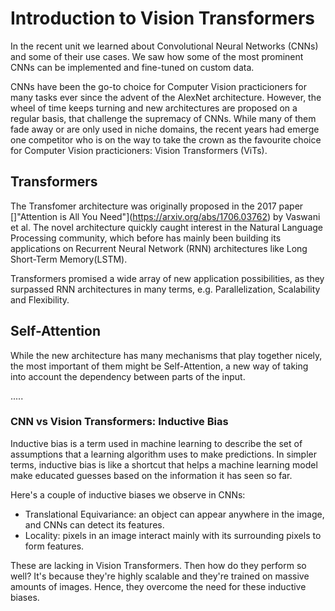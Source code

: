 # Introduction to Vision Transformers

In the recent unit we learned about Convolutional Neural Networks (CNNs) and some of their use cases. 
We saw how some of the most prominent CNNs can be implemented and fine-tuned on custom data.

CNNs have been the go-to choice for Computer Vision practicioners for many tasks ever since the advent of the AlexNet architecture. 
However, the wheel of time keeps turning and new architectures are proposed on a regular basis, that challenge the supremacy of CNNs.
While many of them fade away or are only used in niche domains, the recent years had emerge one competitor who is on the way to take 
the crown as the favourite choice for Computer Vision practicioners: Vision Transformers (ViTs).

## Transformers
The Transfomer architecture was originally proposed in the 2017 paper []"Attention is All You Need"](https://arxiv.org/abs/1706.03762) by Vaswani et al.
The novel architecture quickly caught interest in the Natural Language Processing community, which before has mainly been building its 
applications on Recurrent Neural Network (RNN) architectures like Long Short-Term Memory(LSTM).

Transformers promised a wide array of new application possibilities, as they surpassed RNN architectures in many terms, e.g. Parallelization, 
Scalability and Flexibility.

## Self-Attention
While the new architecture has many mechanisms that play together nicely, the most important of them might be Self-Attention, 
a new way of taking into account the dependency between parts of the input.

.....


### CNN vs Vision Transformers: Inductive Bias

Inductive bias is a term used in machine learning to describe the set of assumptions that a learning algorithm uses to make predictions. In simpler terms, inductive bias is like a shortcut that helps a machine learning model make educated guesses based on the information it has seen so far.

Here's a couple of inductive biases we observe in CNNs:

- Translational Equivariance: an object can appear anywhere in the image, and CNNs can detect its features.
- Locality: pixels in an image interact mainly with its surrounding pixels to form features.

These are lacking in Vision Transformers. Then how do they perform so well? It's because they're highly scalable and they're trained on massive amounts of images. Hence, they overcome the need for these inductive biases.


